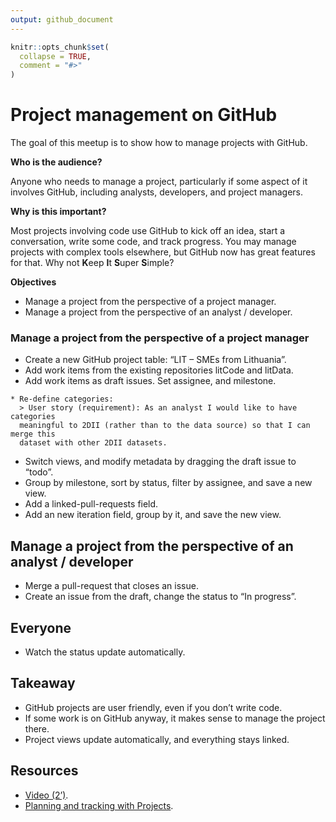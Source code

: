 ```yaml
---
output: github_document
---
```


```r
knitr::opts_chunk$set(
  collapse = TRUE,
  comment = "#>"
)
```

# Project management on GitHub

The goal of this meetup is to show how to manage projects with GitHub.

**Who is the audience?**

Anyone who needs to manage a project, particularly if some aspect of it involves
GitHub, including analysts, developers, and project managers.

**Why is this important?**

Most projects involving code use GitHub to kick off an idea, start a
conversation, write some code, and track progress. You may manage projects with
complex tools elsewhere, but GitHub now has great features for that. Why not
**K**eep **I**t **S**uper **S**imple?

**Objectives**

* Manage a project from the perspective of a project manager.
* Manage a project from the perspective of an analyst / developer.

### Manage a project from the perspective of a project manager

* Create a new GitHub project table: "LIT -- SMEs from Lithuania".
* Add work items from the existing repositories litCode and litData.
* Add work items as draft issues. Set assignee, and milestone.

```
* Re-define categories:
  > User story (requirement): As an analyst I would like to have categories
  meaningful to 2DII (rather than to the data source) so that I can merge this
  dataset with other 2DII datasets.
```

* Switch views, and modify metadata by dragging the draft issue to "todo".
* Group by milestone, sort by status, filter by assignee, and save a new view.
* Add a linked-pull-requests field.
* Add an new iteration field, group by it, and save the new view.

## Manage a project from the perspective of an analyst / developer

* Merge a pull-request that closes an issue.
* Create an issue from the draft, change the status to "In progress".

## Everyone

* Watch the status update automatically.

## Takeaway

* GitHub projects are user friendly, even if you don't write code.
* If some work is on GitHub anyway, it makes sense to manage the project there.
* Project views update automatically, and everything stays linked.

## Resources

* [Video (2')](https://www.youtube.com/watch?v=o1wuW24Nv4E).
* [Planning and tracking with Projects](https://docs.github.com/en/issues/planning-and-tracking-with-projects).

